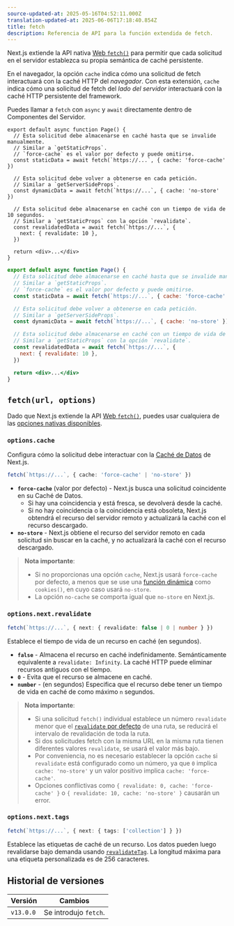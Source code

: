 ```yaml
---
source-updated-at: 2025-05-16T04:52:11.000Z
translation-updated-at: 2025-06-06T17:18:40.854Z
title: fetch
description: Referencia de API para la función extendida de fetch.
---
```


Next.js extiende la API nativa [Web `fetch()`](https://developer.mozilla.org/docs/Web/API/Fetch_API) para permitir que cada solicitud en el servidor establezca su propia semántica de caché persistente.

En el navegador, la opción `cache` indica cómo una solicitud de fetch interactuará con la caché HTTP del _navegador_. Con esta extensión, `cache` indica cómo una solicitud de fetch del _lado del servidor_ interactuará con la caché HTTP persistente del framework.

Puedes llamar a `fetch` con `async` y `await` directamente dentro de Componentes del Servidor.

```tsx filename="app/page.tsx" switcher
export default async function Page() {
  // Esta solicitud debe almacenarse en caché hasta que se invalide manualmente.
  // Similar a `getStaticProps`.
  // `force-cache` es el valor por defecto y puede omitirse.
  const staticData = await fetch(`https://...`, { cache: 'force-cache' })

  // Esta solicitud debe volver a obtenerse en cada petición.
  // Similar a `getServerSideProps`.
  const dynamicData = await fetch(`https://...`, { cache: 'no-store' })

  // Esta solicitud debe almacenarse en caché con un tiempo de vida de 10 segundos.
  // Similar a `getStaticProps` con la opción `revalidate`.
  const revalidatedData = await fetch(`https://...`, {
    next: { revalidate: 10 },
  })

  return <div>...</div>
}
```

```jsx filename="app/page.js" switcher
export default async function Page() {
  // Esta solicitud debe almacenarse en caché hasta que se invalide manualmente.
  // Similar a `getStaticProps`.
  // `force-cache` es el valor por defecto y puede omitirse.
  const staticData = await fetch(`https://...`, { cache: 'force-cache' })

  // Esta solicitud debe volver a obtenerse en cada petición.
  // Similar a `getServerSideProps`.
  const dynamicData = await fetch(`https://...`, { cache: 'no-store' })

  // Esta solicitud debe almacenarse en caché con un tiempo de vida de 10 segundos.
  // Similar a `getStaticProps` con la opción `revalidate`.
  const revalidatedData = await fetch(`https://...`, {
    next: { revalidate: 10 },
  })

  return <div>...</div>
}
```

## `fetch(url, options)`

Dado que Next.js extiende la API [Web `fetch()`](https://developer.mozilla.org/docs/Web/API/Fetch_API), puedes usar cualquiera de las [opciones nativas disponibles](https://developer.mozilla.org/docs/Web/API/fetch#parameters).

### `options.cache`

Configura cómo la solicitud debe interactuar con la [Caché de Datos](/docs/app/building-your-application/caching#data-cache) de Next.js.

```ts
fetch(`https://...`, { cache: 'force-cache' | 'no-store' })
```

- **`force-cache`** (valor por defecto) - Next.js busca una solicitud coincidente en su Caché de Datos.
  - Si hay una coincidencia y está fresca, se devolverá desde la caché.
  - Si no hay coincidencia o la coincidencia está obsoleta, Next.js obtendrá el recurso del servidor remoto y actualizará la caché con el recurso descargado.
- **`no-store`** - Next.js obtiene el recurso del servidor remoto en cada solicitud sin buscar en la caché, y no actualizará la caché con el recurso descargado.

> **Nota importante**:
>
> - Si no proporcionas una opción `cache`, Next.js usará `force-cache` por defecto, a menos que se use una [función dinámica](/docs/app/building-your-application/rendering/server-components#server-rendering-strategies#dynamic-functions) como `cookies()`, en cuyo caso usará `no-store`.
> - La opción `no-cache` se comporta igual que `no-store` en Next.js.

### `options.next.revalidate`

```ts
fetch(`https://...`, { next: { revalidate: false | 0 | number } })
```

Establece el tiempo de vida de un recurso en caché (en segundos).

- **`false`** - Almacena el recurso en caché indefinidamente. Semánticamente equivalente a `revalidate: Infinity`. La caché HTTP puede eliminar recursos antiguos con el tiempo.
- **`0`** - Evita que el recurso se almacene en caché.
- **`number`** - (en segundos) Especifica que el recurso debe tener un tiempo de vida en caché de como máximo `n` segundos.

> **Nota importante**:
>
> - Si una solicitud `fetch()` individual establece un número `revalidate` menor que el [`revalidate` por defecto](/docs/app/api-reference/file-conventions/route-segment-config#revalidate) de una ruta, se reducirá el intervalo de revalidación de toda la ruta.
> - Si dos solicitudes fetch con la misma URL en la misma ruta tienen diferentes valores `revalidate`, se usará el valor más bajo.
> - Por conveniencia, no es necesario establecer la opción `cache` si `revalidate` está configurado como un número, ya que `0` implica `cache: 'no-store'` y un valor positivo implica `cache: 'force-cache'`.
> - Opciones conflictivas como `{ revalidate: 0, cache: 'force-cache' }` o `{ revalidate: 10, cache: 'no-store' }` causarán un error.

### `options.next.tags`

```ts
fetch(`https://...`, { next: { tags: ['collection'] } })
```

Establece las etiquetas de caché de un recurso. Los datos pueden luego revalidarse bajo demanda usando [`revalidateTag`](https://nextjs.org/docs/app/api-reference/functions/revalidateTag). La longitud máxima para una etiqueta personalizada es de 256 caracteres.

## Historial de versiones

| Versión   | Cambios             |
| --------- | ------------------- |
| `v13.0.0` | Se introdujo `fetch`. |